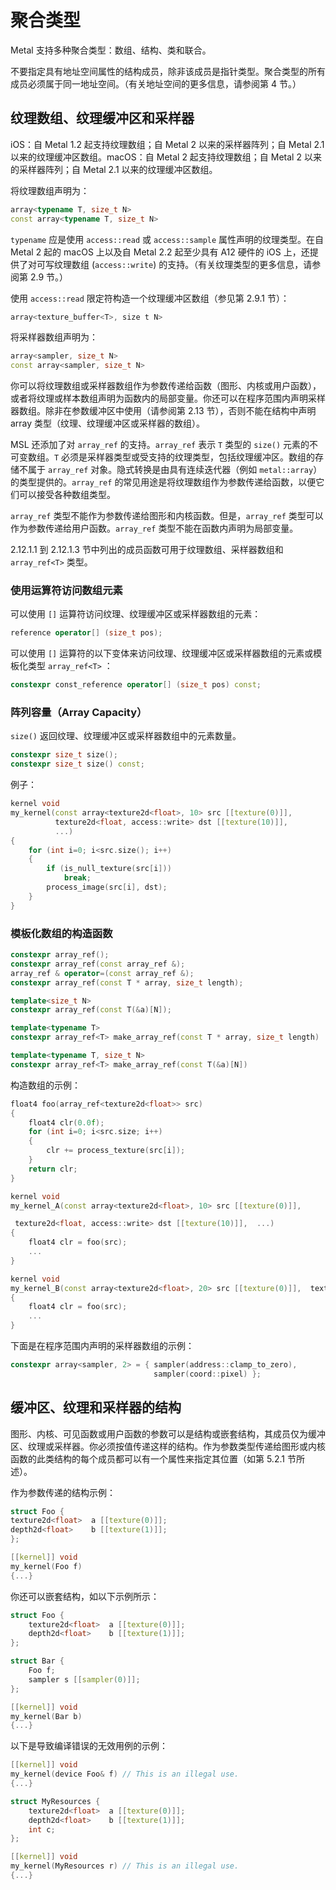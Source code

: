 # 聚合类型

<OrigninalPDF title="2.12 Aggregate Types" />

Metal 支持多种聚合类型：数组、结构、类和联合。

不要指定具有地址空间属性的结构成员，除非该成员是指针类型。聚合类型的所有成员必须属于同一地址空间。（有关地址空间的更多信息，请参阅第 4 节。）

## 纹理数组、纹理缓冲区和采样器

iOS：自 Metal 1.2 起支持纹理数组；自 Metal 2 以来的采样器阵列；自 Metal 2.1 以来的纹理缓冲区数组。macOS：自 Metal 2 起支持纹理数组；自 Metal 2 以来的采样器阵列；自 Metal 2.1 以来的纹理缓冲区数组。

将纹理数组声明为：

```cpp
array<typename T, size_t N>
const array<typename T, size_t N>
```

`typename` 应是使用 `access::read` 或 `access::sample` 属性声明的纹理类型。在自 Metal 2 起的 macOS 上以及自 Metal 2.2 起至少具有 A12 硬件的 iOS 上，还提供了对可写纹理数组 (`access::write`) 的支持。（有关纹理类型的更多信息，请参阅第 2.9 节。）

使用 `access::read` 限定符构造一个纹理缓冲区数组（参见第 2.9.1 节）：

```cpp
array<texture_buffer<T>, size t N>
```

将采样器数组声明为：

```cpp
array<sampler, size_t N>
const array<sampler, size_t N>
```

你可以将纹理数组或采样器数组作为参数传递给函数（图形、内核或用户函数），或者将纹理或样本数组声明为函数内的局部变量。你还可以在程序范围内声明采样器数组。除非在参数缓冲区中使用（请参阅第 2.13 节），否则不能在结构中声明 array 类型（纹理、纹理缓冲区或采样器的数组）。

MSL 还添加了对 `array_ref` 的支持。`array_ref` 表示 `T` 类型的 `size()` 元素的不可变数组。`T` 必须是采样器类型或受支持的纹理类型，包括纹理缓冲区。数组的存储不属于 `array_ref` 对象。隐式转换是由具有连续迭代器（例如 `metal::array`）的类型提供的。`array_ref` 的常见用途是将纹理数组作为参数传递给函数，以便它们可以接受各种数组类型。

`array_ref` 类型不能作为参数传递给图形和内核函数。但是，`array_ref` 类型可以作为参数传递给用户函数。`array_ref` 类型不能在函数内声明为局部变量。

2.12.1.1 到 2.12.1.3 节中列出的成员函数可用于纹理数组、采样器数组和 `array_ref<T>` 类型。

### 使用运算符访问数组元素

可以使用 `[]` 运算符访问纹理、纹理缓冲区或采样器数组的元素：

```cpp
reference operator[] (size_t pos);
```

可以使用 `[]` 运算符的以下变体来访问纹理、纹理缓冲区或采样器数组的元素或模板化类型 `array_ref<T>` ：

```cpp
constexpr const_reference operator[] (size_t pos) const;
```

### 阵列容量（Array Capacity）

`size()` 返回纹理、纹理缓冲区或采样器数组中的元素数量。

```cpp
constexpr size_t size();
constexpr size_t size() const;
```

例子：

```cpp
kernel void
my_kernel(const array<texture2d<float>, 10> src [[texture(0)]],
          texture2d<float, access::write> dst [[texture(10)]],
          ...)
{
    for (int i=0; i<src.size(); i++)
    {
        if (is_null_texture(src[i]))
            break;
        process_image(src[i], dst);
    }
}
```

### 模板化数组的构造函数

```cpp
constexpr array_ref();
constexpr array_ref(const array_ref &);
array_ref & operator=(const array_ref &);
constexpr array_ref(const T * array, size_t length);

template<size_t N>
constexpr array_ref(const T(&a)[N]);

template<typename T>
constexpr array_ref<T> make_array_ref(const T * array, size_t length)

template<typename T, size_t N>
constexpr array_ref<T> make_array_ref(const T(&a)[N])
```

构造数组的示例：

```cpp
float4 foo(array_ref<texture2d<float>> src)
{
    float4 clr(0.0f);
    for (int i=0; i<src.size; i++)
    {
        clr += process_texture(src[i]);
    }
    return clr;
}

kernel void
my_kernel_A(const array<texture2d<float>, 10> src [[texture(0)]],

 texture2d<float, access::write> dst [[texture(10)]],  ...)
{
    float4 clr = foo(src);
    ...
}

kernel void
my_kernel_B(const array<texture2d<float>, 20> src [[texture(0)]],  texture2d<float, access::write> dst [[texture(10)]],   ...)
{
    float4 clr = foo(src);
    ...
}
```

下面是在程序范围内声明的采样器数组的示例：

```cpp
constexpr array<sampler, 2> = { sampler(address::clamp_to_zero),
                                sampler(coord::pixel) };
```

## 缓冲区、纹理和采样器的结构

图形、内核、可见函数或用户函数的参数可以是结构或嵌套结构，其成员仅为缓冲区、纹理或采样器。你必须按值传递这样的结构。作为参数类型传递给图形或内核函数的此类结构的每个成员都可以有一个属性来指定其位置（如第 5.2.1 节所述）。

作为参数传递的结构示例：

```cpp
struct Foo {
texture2d<float>  a [[texture(0)]];
depth2d<float>    b [[texture(1)]];
};

[[kernel]] void
my_kernel(Foo f)
{...}
```

你还可以嵌套结构，如以下示例所示：

```cpp
struct Foo {
    texture2d<float>  a [[texture(0)]];
    depth2d<float>    b [[texture(1)]];
};

struct Bar {
    Foo f;
    sampler s [[sampler(0)]];
};

[[kernel]] void
my_kernel(Bar b)
{...}
```

以下是导致编译错误的无效用例的示例：

```cpp
[[kernel]] void
my_kernel(device Foo& f) // This is an illegal use.
{...}

struct MyResources {
    texture2d<float>  a [[texture(0)]];
    depth2d<float>    b [[texture(1)]];
    int c;
};

[[kernel]] void
my_kernel(MyResources r) // This is an illegal use.
{...}
```
